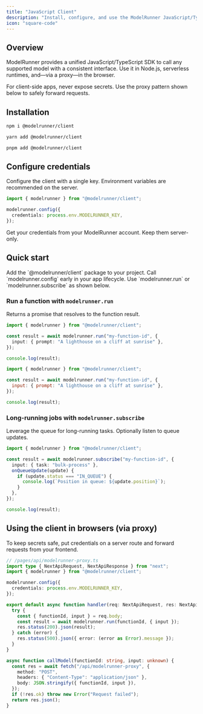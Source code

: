 ```yaml
---
title: "JavaScript Client"
description: "Install, configure, and use the ModelRunner JavaScript/TypeScript SDK."
icon: "square-code"
---
```


## Overview

ModelRunner provides a unified JavaScript/TypeScript SDK to call any supported model with a consistent interface. Use it in Node.js, serverless runtimes, and—via a proxy—in the browser.

<Callout>
For client-side apps, never expose secrets. Use the proxy pattern shown below to safely forward requests.
</Callout>

## Installation

<CodeGroup>

```bash npm
npm i @modelrunner/client
```

```bash yarn
yarn add @modelrunner/client
```

```bash pnpm
pnpm add @modelrunner/client
```

</CodeGroup>

## Configure credentials

Configure the client with a single key. Environment variables are recommended on the server.

```ts
import { modelrunner } from "@modelrunner/client";

modelrunner.config({
  credentials: process.env.MODELRUNNER_KEY,
});
```

<Tip>
Get your credentials from your ModelRunner account. Keep them server-only.
</Tip>

## Quick start

<Steps>
  <Step title="Install the SDK">Add the `@modelrunner/client` package to your project.</Step>
  <Step title="Configure credentials">Call `modelrunner.config` early in your app lifecycle.</Step>
  <Step title="Run a model">Use `modelrunner.run` or `modelrunner.subscribe` as shown below.</Step>
</Steps>

### Run a function with `modelrunner.run`

Returns a promise that resolves to the function result.

<Tabs>
  <Tab title="TypeScript">

```ts
import { modelrunner } from "@modelrunner/client";

const result = await modelrunner.run("my-function-id", {
  input: { prompt: "A lighthouse on a cliff at sunrise" },
});

console.log(result);
```

  </Tab>
  <Tab title="JavaScript">

```js
import { modelrunner } from "@modelrunner/client";

const result = await modelrunner.run("my-function-id", {
  input: { prompt: "A lighthouse on a cliff at sunrise" },
});

console.log(result);
```

  </Tab>
</Tabs>

### Long-running jobs with `modelrunner.subscribe`

Leverage the queue for long-running tasks. Optionally listen to queue updates.

```ts
import { modelrunner } from "@modelrunner/client";

const result = await modelrunner.subscribe("my-function-id", {
  input: { task: "bulk-process" },
  onQueueUpdate(update) {
    if (update.status === "IN_QUEUE") {
      console.log(`Position in queue: ${update.position}`);
    }
  },
});

console.log(result);
```

## Using the client in browsers (via proxy)

To keep secrets safe, put credentials on a server route and forward requests from your frontend.

<CodeGroup>

```ts server (Next.js API Route)
// /pages/api/modelrunner-proxy.ts
import type { NextApiRequest, NextApiResponse } from "next";
import { modelrunner } from "@modelrunner/client";

modelrunner.config({
  credentials: process.env.MODELRUNNER_KEY,
});

export default async function handler(req: NextApiRequest, res: NextApiResponse) {
  try {
    const { functionId, input } = req.body;
    const result = await modelrunner.run(functionId, { input });
    res.status(200).json(result);
  } catch (error) {
    res.status(500).json({ error: (error as Error).message });
  }
}
```

```ts client (Frontend)
async function callModel(functionId: string, input: unknown) {
  const res = await fetch("/api/modelrunner-proxy", {
    method: "POST",
    headers: { "Content-Type": "application/json" },
    body: JSON.stringify({ functionId, input }),
  });
  if (!res.ok) throw new Error("Request failed");
  return res.json();
}
```

</CodeGroup>




